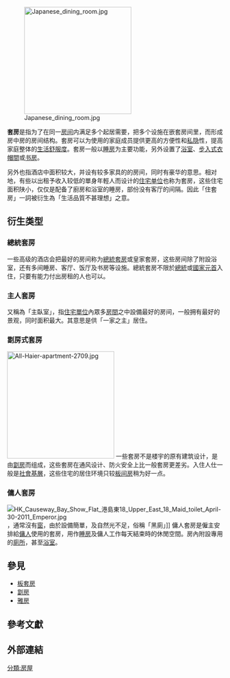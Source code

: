 {{otheruses|other=台灣股市術語所稱的「套房」|套牢股票}}
{{沒有來源|time=2017-05-14T07:26:59+00:00}}
[[File:Japanese_dining_room.jpg|250px]]

'''套房'''是指为了在同一[[房间|房间]]内满足多个起居需要，把多个设施在嵌套房间里，而形成房中房的房间结构。套房可以为使用的家庭成员提供更高的方便性和[[私隐|私隐]]性，提高家庭整体的[[生活質量|生活舒服度]]。套房一般以[[睡房|睡房]]为主要功能，另外设置了[[浴室|浴室]]、[[步入式衣帽間|步入式衣帽間]]或[[书房|书房]]。

另外也指酒店中面积较大，并设有较多家具的的房间，同时有豪华的意思。相对地，有些以出租予收入较低的單身年輕人而设计的[[住宅单位|住宅单位]]也称为套房，这些住宅面积陕小，仅仅是配备了廚房和浴室的睡房，部份没有客厅的间隔。因此「住套房」一詞被衍生為「生活品質不甚理想」之意。

== 衍生类型 ==

=== 總統套房 ===
一些高级的酒店会把最好的房间称为[[總統套房|總統套房]]或皇家套房，这些房间除了附設浴室，还有多间睡房、客厅、饭厅及书房等设施。總統套房不限於[[總統|總統]]或[[國家元首|國家元首]]入住，只要有能力付出房租的人也可以。

=== 主人套房 ===
又稱為「主臥室」，指[[住宅單位|住宅單位]]內眾多[[房間|房間]]之中設備最好的房间，一般拥有最好的景观，同时面积最大。其意思是供「一家之主」居住。

=== 劏房式套房 ===
[[File:All-Haier-apartment-2709.jpg|250px]]
一些套房不是楼宇的原有建筑设计，是由[[劏房|劏房]]而组成，这些套房在通风设计、防火安全上比一般套房更差劣。入住人仕一般是[[草根階層|社會基層]]，这些住宅的居住环境只较[[板间房|板间房]]稍为好一点。

=== 傭人套房 ===
[[File:HK_Causeway_Bay_Show_Flat_港島東18_Upper_East_18_Maid_toilet_April-30-2011_Emperor.jpg|thumb]]，通常沒有[[窗|窗]]，由於設備簡單，及自然光不足，俗稱「黑廁」]]
傭人套房是僱主安排給[[傭人|傭人]]使用的套房，用作[[睡房|睡房]]及傭人工作每天結束時的休閒空間。房內附設專用的[[廁所|廁所]]，甚至[[浴室|浴室]]。

== 參見 ==
*[[板套房|板套房]]
*[[劏房|劏房]]
*[[雅房|雅房]]

==參考文獻==
<references />

==外部連結==

{{房屋}}

[[分類:房屋|分類:房屋]]